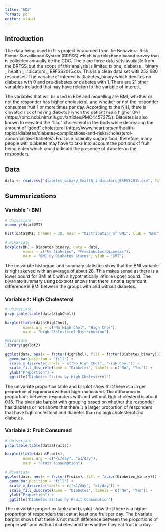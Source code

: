 ```yaml
---
title: "EDA"
format: pdf
editor: visual
---
```


## Introduction

The data being used in this project is sourced from the Behavioral Risk Factor 
Surveillance System (BRFSS) which is a telephone based survey that is collected
annually be the CDC. There are three data sets available from the BRFSS, but the 
scope of this analysis is limited to one, 
diabetes _ binary _ health _ indicators _ BRFSS2015.csv. This is a clean data set
with 253,680 responses. The variable of interest is Diabetes_binary which denotes
no diabetes with 0 and pre-diabetes or diabetes with 1. There are 21 other variables included that may have relation to the variable of interest.

The variables that will be used in EDA and modelling are BMI, whether or not the responder has higher cholesterol, and whether or not the responder consumes fruit 1 or more times per day. According to the NIH, there is elevated risk of having diabetes when the patient has a higher BMI (https://pmc.ncbi.nlm.nih.gov/articles/PMC4457375/). Diabetes is also known to elevated the "bad" cholesterol in the body while decreasing the amount of "good" cholesterol (https://www.heart.org/en/health-topics/diabetes/diabetes-complications-and-risks/cholesterol-abnormalities--diabetes). Fruit is a naturally sugary food, therefore, many people with diabetes may have to take into account the portions of fruit being eaten which could indicate the presence of diabetes in the responders. 

## Data
```r
data <- read.csv("diabetes_binary_health_indicators_BRFSS2015.csv", fileEncoding = "latin1")
```

## Summarizations

### Variable 1: BMI

```r

# Univariate
summary(data$BMI)

hist(data$BMI, breaks = 30, main = "Distribution of BMI", xlab = "BMI")

# Bivariate
boxplot(BMI ~ Diabetes_binary, data = data,
        names = c("No Diabetes", "Prediabetes/Diabetes"),
        main = "BMI by Diabetes Status", ylab = "BMI")
```
The univariate histogram and summary statistics show that the BMI variable is right skewed with an average of about 28. This makes sense as there is a lower bound for BMI at 0 with a hypothetically infinite upper bound. The bivariate summary using boxplots shows that there is not a significant difference in BMI between the groups with and without diabetes.

### Variable 2: High Cholesterol
```r
# Univariate
prop.table(table(data$HighChol))

barplot(table(data$HighChol),
        names.arg = c("No High Chol", "High Chol"),
        main = "High Cholesterol Distribution")

#Bivariate
library(ggplot2)

ggplot(data, aes(x = factor(HighChol), fill = factor(Diabetes_binary))) +
  geom_bar(position = "fill") +
  scale_x_discrete(labels = c("No High Chol", "High Chol")) +
  scale_fill_discrete(name = "Diabetes", labels = c("No", "Yes")) +
  ylab("Proportion") +
  ggtitle("Diabetes Status by High Cholesterol")

```
The univariate proportion table and barplot show that there is a larger proportion of reponders without high cholesterol. The difference in proportions between responders with and without high cholesterol is about 0.16. The bivariate barplot with grouping based on whether the responder has diabetes or not shows that there is a larger proportion of responders that have high cholesterol and diabetes than no high cholesterol and diabetes. 

### Variable 3: Fruit Consumed 
```r
# Univariate
prop.table(table(data$Fruits))

barplot(table(data$Fruits),
        names.arg = c("<1/day", "≥1/day"),
        main = "Fruit Consumption")

# Bivariate
ggplot(data, aes(x = factor(Fruits), fill = factor(Diabetes_binary))) +
  geom_bar(position = "fill") +
  scale_x_discrete(labels = c("<1/day", "≥1/day")) +
  scale_fill_discrete(name = "Diabetes", labels = c("No", "Yes")) +
  ylab("Proportion") +
  ggtitle("Diabetes Status by Fruit Consumption")
```
The univariate proportion table and barplot show that there is a higher proportion of responders that eat at least one fruit per day. The bivariate barplot shows that there is not much difference between the proportions of people with and without diabetes and the whether they eat fruit in a day.
